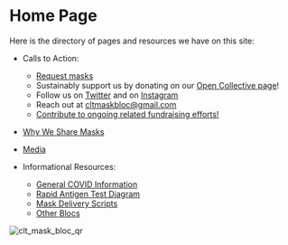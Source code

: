 # Home Page

Here is the directory of pages and resources we have on this site:

- Calls to Action:
  - [Request masks](https://docs.google.com/forms/d/e/1FAIpQLSfCafn3pynvBpLtejV45ipZITrP8NQNOxRiSrtLHgM4r90F3Q/viewform)
  - Sustainably support us by donating on our [Open Collective page](https://opencollective.com/charlotte-mask-bloc)!  
  - Follow us on [Twitter](https://x.com/CLT_Mask_Bloc) and on [Instagram](https://www.instagram.com/charlottemaskbloc?igsh=MW1ycDRuanJiamQ0bg==)
  - Reach out at [cltmaskbloc\@gmail.com](mailto:cltmaskbloc@gmail.com)
  - [Contribute to ongoing related fundraising efforts!](/info/fundraising)

- [Why We Share Masks](/why-we-share-masks)
- [Media](/media)

- Informational Resources:
  - [General COVID Information](/info/general-covid-information)
  - [Rapid Antigen Test Diagram](/info/rapid-antigen-tests)
  - [Mask Delivery Scripts](/info/mask-delivery)
  - [Other Blocs](/info/other-blocs)

![clt_mask_bloc_qr](/clt_mask_bloc_qr.png)

